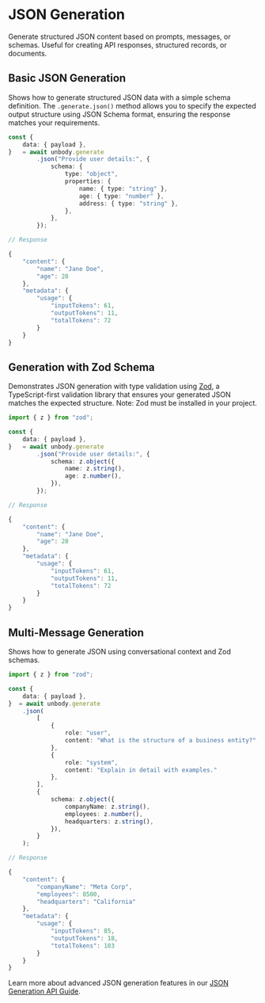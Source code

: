 
# JSON Generation

Generate structured JSON content based on prompts, messages, or schemas. Useful for creating API responses, structured records, or documents.

## Basic JSON Generation
Shows how to generate structured JSON data with a simple schema definition. The `.generate.json()` method allows you to specify the expected output structure using JSON Schema format, ensuring the response matches your requirements.

```typescript
const {
    data: { payload },
}   = await unbody.generate
        .json("Provide user details:", {
            schema: {
                type: "object",
                properties: {
                    name: { type: "string" },
                    age: { type: "number" },
                    address: { type: "string" },
                },
            },
        });
```

```typescript
// Response

{
    "content": {
        "name": "Jane Doe",
        "age": 28
    },
    "metadata": {
        "usage": {
            "inputTokens": 61,
            "outputTokens": 11,
            "totalTokens": 72
        }
    }
}
```

## Generation with Zod Schema
Demonstrates JSON generation with type validation using [Zod](https://zod.dev/), a TypeScript-first validation library that ensures your generated JSON matches the expected structure. Note: Zod must be installed in your project.

```typescript
import { z } from "zod";

const {
    data: { payload },
}   = await unbody.generate
        .json("Provide user details:", {
            schema: z.object({
                name: z.string(),
                age: z.number(),
            }),
        });
```

```typescript
// Response

{
    "content": {
        "name": "Jane Doe",
        "age": 28
    },
    "metadata": {
        "usage": {
            "inputTokens": 61,
            "outputTokens": 11,
            "totalTokens": 72
        }
    }
}
```

## Multi-Message Generation
Shows how to generate JSON using conversational context and Zod schemas.

```typescript
import { z } from "zod";

const {
    data: { payload },
}  = await unbody.generate
    .json(
        [
            {
                role: "user",
                content: "What is the structure of a business entity?",
            },
            { 
                role: "system", 
                content: "Explain in detail with examples." 
            },
        ],
        {
            schema: z.object({
                companyName: z.string(),
                employees: z.number(),
                headquarters: z.string(),
            }),
        }
    );
```

```typescript
// Response

{
    "content": {
        "companyName": "Meta Corp",
        "employees": 8500,
        "headquarters": "California"
    },
    "metadata": {
        "usage": {
            "inputTokens": 85,
            "outputTokens": 18,
            "totalTokens": 103
        }
    }
}
```

Learn more about advanced JSON generation features in our [JSON Generation API Guide](/generative-api/json-gen).